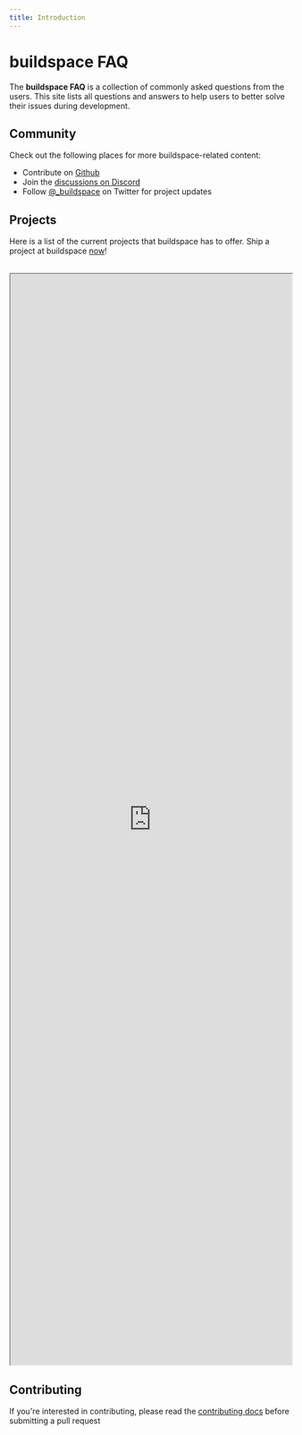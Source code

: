 ```yaml
---
title: Introduction
---
```


# buildspace FAQ

The **buildspace FAQ** is a collection of commonly asked questions from the users. This site lists all questions and answers to help users to better solve their issues during development.

## Community

Check out the following places for more buildspace-related content:

-   Contribute on [Github](https://github.com/helloitsm3/buildspace-faq)
-   Join the [discussions on Discord](https://discord.com/invite/buildspace)
-   Follow [@\_buildspace](https://twitter.com/_buildspace) on Twitter for project updates

## Projects
Here is a list of the current projects that buildspace has to offer. Ship a project at buildspace [now](https://buildspace.so)!

<br />

<iframe src="https://buildspace.so/p" width="100%" height="50%" title="buildspace Projects"></iframe>

## Contributing

If you're interested in contributing, please read the [contributing docs](https://github.com/helloitsm3/buildspace-faq/blob/main/CONTRIBUTING.md) before submitting a pull request

